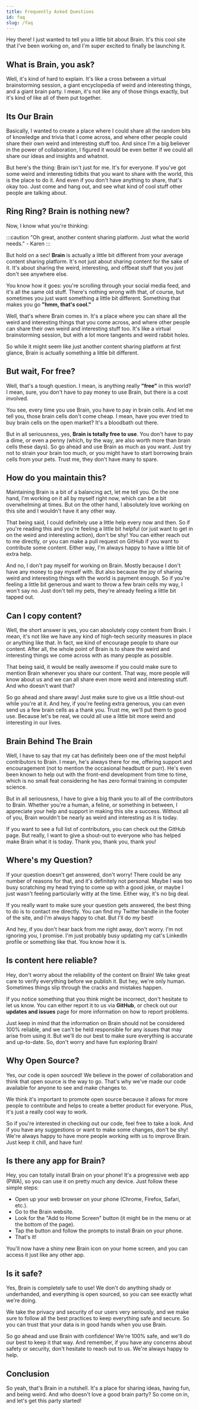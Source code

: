 ```yaml
---
title: Frequently Asked Questions
id: faq
slug: /faq
---
```


Hey there! I just wanted to tell you a little bit about Brain. It's this cool site that I've been working on,
and I'm super excited to finally be launching it.

## What is Brain, you ask?

Well, it's kind of hard to explain. It's like a cross between a virtual brainstorming session,
a giant encyclopedia of weird and interesting things, and a giant brain party.
I mean, it's not like any of those things exactly, but it's kind of like all of them put together.

## Its Our Brain

Basically, I wanted to create a place where I could share all the random bits of knowledge and trivia that I come across,
and where other people could share their own weird and interesting stuff too.
And since I'm a big believer in the power of collaboration, I figured it would be even better if we could all share our
ideas and insights and whatnot.

But here's the thing: Brain isn't just for me. It's for everyone. If you've got some weird and interesting tidbits that you want to share with the world, this is the place to do it. And even if you don't have anything to share, that's okay too. Just come and hang out, and see what kind of cool stuff other people are talking about.

## Ring Ring? Brain is nothing new?

Now, I know what you're thinking:

:::caution
"Oh great, another content sharing platform. Just what the world needs." - Karen
:::

But hold on a sec! **Brain** is actually a little bit different from your average content sharing platform.
It's not just about sharing content for the sake of it.
It's about sharing the weird, interesting, and offbeat stuff that you just don't see anywhere else.

You know how it goes: you're scrolling through your social media feed, and it's all the same old stuff.
There's nothing wrong with that, of course, but sometimes you just want something a little bit different.
Something that makes you go **"hmm, that's cool."**

Well, that's where Brain comes in. It's a place where you can share all the weird and interesting things that you come across,
and where other people can share their own weird and interesting stuff too.
It's like a virtual brainstorming session, but with a lot more tangents and weird rabbit holes.

So while it might seem like just another content sharing platform at first glance,
Brain is actually something a little bit different.

## But wait, For free?

Well, that's a tough question. I mean, is anything really **"free"** in this world?
I mean, sure, you don't have to pay money to use Brain, but there is a cost involved.

You see, every time you use Brain, you have to pay in brain cells. And let me tell you, those brain cells don't come cheap.
I mean, have you ever tried to buy brain cells on the open market? It's a bloodbath out there.

But in all seriousness, yes, **Brain is totally free to use**.
You don't have to pay a dime, or even a penny (which, by the way, are also worth more than brain cells these days).
So go ahead and use Brain as much as you want.
Just try not to strain your brain too much, or you might have to start borrowing brain cells from your pets.
Trust me, they don't have many to spare.

## How do you maintain this?

Maintaining Brain is a bit of a balancing act, let me tell you. On the one hand,
I'm working on it all by myself right now, which can be a bit overwhelming at times.
But on the other hand, I absolutely love working on this site and I wouldn't have it any other way.

That being said, I could definitely use a little help every now and then.
So if you're reading this and you're feeling a little bit helpful (or just want to get in on the weird and interesting action),
don't be shy! You can either reach out to me directly, or you can make a pull request on GitHub if you want to contribute some content.
Either way, I'm always happy to have a little bit of extra help.

And no, I don't pay myself for working on Brain. Mostly because I don't have any money to pay myself with.
But also because the joy of sharing weird and interesting things with the world is payment enough.
So if you're feeling a little bit generous and want to throw a few brain cells my way, I won't say no.
Just don't tell my pets, they're already feeling a little bit tapped out.

## Can I copy content?

Well, the short answer is yes, you can absolutely copy content from Brain.
I mean, it's not like we have any kind of high-tech security measures in place or anything like that.
In fact, we kind of encourage people to share our content.
After all, the whole point of Brain is to share the weird and interesting things we come across with as many people as possible.

That being said, it would be really awesome if you could make sure to mention Brain whenever you share our content.
That way, more people will know about us and we can all share even more weird and interesting stuff. And who doesn't want that?

So go ahead and share away! Just make sure to give us a little shout-out while you're at it.
And hey, if you're feeling extra generous, you can even send us a few brain cells as a thank you.
Trust me, we'll put them to good use. Because let's be real, we could all use a little bit more weird and interesting in our lives.

## Brain Behind The Brain

Well, I have to say that my cat has definitely been one of the most helpful contributors to Brain.
I mean, he's always there for me, offering support and encouragement (not to mention the occasional headbutt or purr).
He's even been known to help out with the front-end development from time to time,
which is no small feat considering he has zero formal training in computer science.

But in all seriousness, I have to give a big thank you to all of the contributors to Brain. Whether you're a human, a feline, or something in between,
I appreciate your help and support in making this site a success.
Without all of you, Brain wouldn't be nearly as weird and interesting as it is today.

If you want to see a full list of contributors, you can check out the GitHub page.
But really, I want to give a shout-out to everyone who has helped make Brain what it is today. Thank you, thank you, thank you!

## Where's my Question?

If your question doesn't get answered, don't worry! There could be any number of reasons for that, and it's definitely not personal.
Maybe I was too busy scratching my head trying to come up with a good joke,
or maybe I just wasn't feeling particularly witty at the time. Either way, it's no big deal.

If you really want to make sure your question gets answered, the best thing to do is to contact me directly.
You can find my Twitter handle in the footer of the site, and I'm always happy to chat.
But I'll do my best!

And hey, if you don't hear back from me right away, don't worry.
I'm not ignoring you, I promise.
I'm just probably busy updating my cat's LinkedIn profile or something like that.
You know how it is.

## Is content here reliable?

Hey, don't worry about the reliability of the content on Brain! We take great care to verify everything before we publish it.
But hey, we're only human. Sometimes things slip through the cracks and mistakes happen.

If you notice something that you think might be incorrect, don't hesitate to let us know.
You can either report it to us via **GitHub**, or check out our **updates and issues** page for more information on how to report problems.

Just keep in mind that the information on Brain should not be considered 100% reliable,
and we can't be held responsible for any issues that may arise from using it.
But we'll do our best to make sure everything is accurate and up-to-date. So, don't worry and have fun exploring Brain!

## Why Open Source?

Yes, our code is open sourced! We believe in the power of collaboration and think that open source is the way to go.
That's why we've made our code available for anyone to see and make changes to.

We think it's important to promote open source because it allows for more people to contribute
and helps to create a better product for everyone. Plus, it's just a really cool way to work.

So if you're interested in checking out our code, feel free to take a look.
And if you have any suggestions or want to make some changes, don't be shy!
We're always happy to have more people working with us to improve Brain.
Just keep it chill, and have fun!

## Is there any app for Brain?

Hey, you can totally install Brain on your phone! It's a progressive web app (PWA), so you can use it on pretty much any device.
Just follow these simple steps:

- Open up your web browser on your phone (Chrome, Firefox, Safari, etc.).
- Go to the Brain website.
- Look for the "Add to Home Screen" button (it might be in the menu or at the bottom of the page).
- Tap the button and follow the prompts to install Brain on your phone.
- That's it!

You'll now have a shiny new Brain icon on your home screen, and you can access it just like any other app.

## Is it safe?

Yes, Brain is completely safe to use! We don't do anything shady or underhanded, and everything is open sourced,
so you can see exactly what we're doing.

We take the privacy and security of our users very seriously,
and we make sure to follow all the best practices to keep everything safe and secure.
So you can trust that your data is in good hands when you use Brain.

So go ahead and use Brain with confidence! We're 100% safe, and we'll do our best to keep it that way.
And remember, if you have any concerns about safety or security, don't hesitate to reach out to us.
We're always happy to help.

## Conclusion

So yeah, that's Brain in a nutshell. It's a place for sharing ideas, having fun, and being weird. And who doesn't love a good brain party? So come on in, and let's get this party started!
